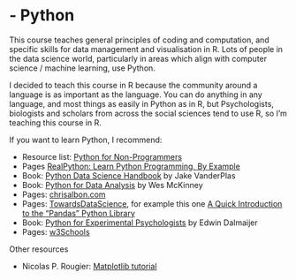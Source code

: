 # - Python {-}

This course teaches general principles of coding and computation, and specific skills for data management and visualisation in R. Lots of people in the data science world, particularly in areas which align with computer science / machine learning, use Python.

I decided to teach this course in R because the community around a language is as important as the language. You can do anything in any language, and most things as easily in Python as in R, but Psychologists, biologists and scholars from across the social sciences tend to use R, so I'm teaching this course in R.

If you want to learn Python, I recommend:

* Resource list: [Python for Non-Programmers](https://wiki.python.org/moin/BeginnersGuide/NonProgrammers)
* Pages [RealPython: Learn Python Programming, By Example](https://realpython.com/start-here/)
* Book: [Python Data Science Handbook](https://jakevdp.github.io/PythonDataScienceHandbook/) by Jake VanderPlas
* Book: [Python for Data Analysis](https://wesmckinney.com/pages/book.html) by Wes McKinney
* Pages: [chrisalbon.com](https://chrisalbon.com/)
* Pages: [TowardsDataScience](https://towardsdatascience.com), for example this one [A Quick Introduction to the “Pandas” Python Library](https://towardsdatascience.com/a-quick-introduction-to-the-pandas-python-library-f1b678f34673)
* Book: [Python for Experimental Psychologists](http://www.pygaze.org/pep/) by Edwin Dalmaijer
* Pages: [w3Schools](https://www.w3schools.com/python/default.asp)

Other resources

* Nicolas P. Rougier: [Matplotlib tutorial](https://github.com/rougier/matplotlib-tutorial)